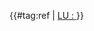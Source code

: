 {{#tag:ref | [[El_Libro_de_Urantia_Doc_{{{1}}}#LU_{{{1}}}_{{{2}}}_{{{3}}} | LU {{{1}}}:{{{4}}} ]] }}





